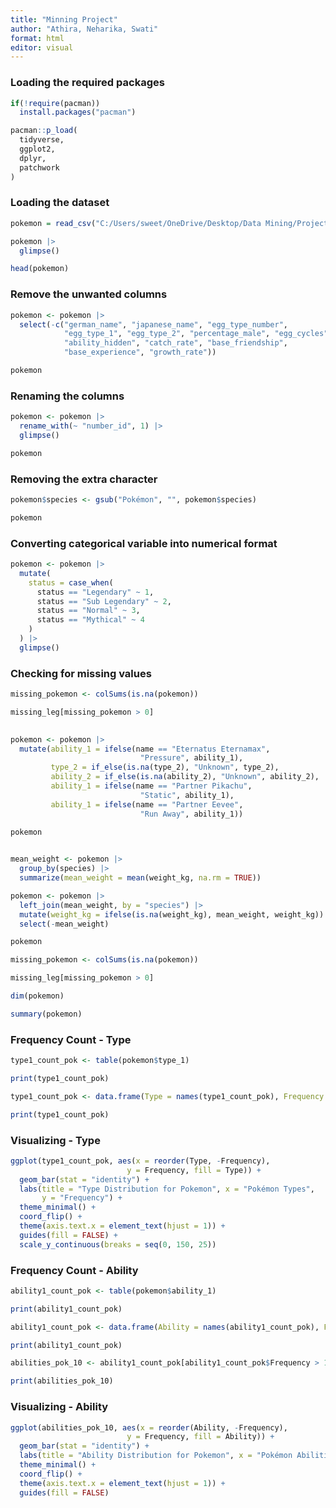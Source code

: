 ```yaml
---
title: "Minning Project"
author: "Athira, Neharika, Swati"
format: html
editor: visual
---
```


### Loading the required packages

```r

if(!require(pacman))
  install.packages("pacman")

pacman::p_load(
  tidyverse,
  ggplot2,
  dplyr, 
  patchwork
)

```

### Loading the dataset

```r
pokemon = read_csv("C:/Users/sweet/OneDrive/Desktop/Data Mining/Project/archive (19)/pokedex_(Update_05.20).csv")

pokemon |>
  glimpse()
```

```r
head(pokemon)

```

### Remove the unwanted columns

```r

pokemon <- pokemon |>
  select(-c("german_name", "japanese_name", "egg_type_number", 
            "egg_type_1", "egg_type_2", "percentage_male", "egg_cycles", 
            "ability_hidden", "catch_rate", "base_friendship", 
            "base_experience", "growth_rate"))

```

```r

pokemon

```

### Renaming the columns

```r

pokemon <- pokemon |>
  rename_with(~ "number_id", 1) |>
  glimpse()

pokemon

```

### Removing the extra character

```r

pokemon$species <- gsub("Pokémon", "", pokemon$species)

```

```r

pokemon

```

### Converting categorical variable into numerical format

```r

pokemon <- pokemon |>
  mutate(
    status = case_when(
      status == "Legendary" ~ 1,
      status == "Sub Legendary" ~ 2,
      status == "Normal" ~ 3,
      status == "Mythical" ~ 4
    )
  ) |>
  glimpse()

```

### Checking for missing values

```r

missing_pokemon <- colSums(is.na(pokemon))

missing_leg[missing_pokemon > 0]
  

```

```r

pokemon <- pokemon |>
  mutate(ability_1 = ifelse(name == "Eternatus Eternamax", 
                             "Pressure", ability_1),
         type_2 = if_else(is.na(type_2), "Unknown", type_2),
         ability_2 = if_else(is.na(ability_2), "Unknown", ability_2),
         ability_1 = ifelse(name == "Partner Pikachu", 
                             "Static", ability_1),
         ability_1 = ifelse(name == "Partner Eevee", 
                             "Run Away", ability_1))

pokemon
  
```

```r

mean_weight <- pokemon |>
  group_by(species) |>
  summarize(mean_weight = mean(weight_kg, na.rm = TRUE))

pokemon <- pokemon |>
  left_join(mean_weight, by = "species") |>
  mutate(weight_kg = ifelse(is.na(weight_kg), mean_weight, weight_kg)) |>
  select(-mean_weight)

pokemon

```

```r

missing_pokemon <- colSums(is.na(pokemon))

missing_leg[missing_pokemon > 0]

```

```r

dim(pokemon)

```

```r

summary(pokemon)

```

### Frequency Count - Type

```r

type1_count_pok <- table(pokemon$type_1)

print(type1_count_pok)

type1_count_pok <- data.frame(Type = names(type1_count_pok), Frequency = as.numeric(type1_count_pok))

print(type1_count_pok)

```

### Visualizing - Type

```r

ggplot(type1_count_pok, aes(x = reorder(Type, -Frequency), 
                          y = Frequency, fill = Type)) +
  geom_bar(stat = "identity") +
  labs(title = "Type Distribution for Pokemon", x = "Pokémon Types", 
       y = "Frequency") +
  theme_minimal() +
  coord_flip() +
  theme(axis.text.x = element_text(hjust = 1)) + 
  guides(fill = FALSE) + 
  scale_y_continuous(breaks = seq(0, 150, 25))

```

### Frequency Count - Ability

```r

ability1_count_pok <- table(pokemon$ability_1)

print(ability1_count_pok)

ability1_count_pok <- data.frame(Ability = names(ability1_count_pok), Frequency = as.numeric(ability1_count_pok))

print(ability1_count_pok)

```

```r

abilities_pok_10 <- ability1_count_pok[ability1_count_pok$Frequency > 10, ]

print(abilities_pok_10)

```


### Visualizing - Ability

```r

ggplot(abilities_pok_10, aes(x = reorder(Ability, -Frequency), 
                          y = Frequency, fill = Ability)) +
  geom_bar(stat = "identity") +
  labs(title = "Ability Distribution for Pokemon", x = "Pokémon Abilities", y = "Frequency") +
  theme_minimal() +
  coord_flip() +
  theme(axis.text.x = element_text(hjust = 1)) + 
  guides(fill = FALSE)
```





